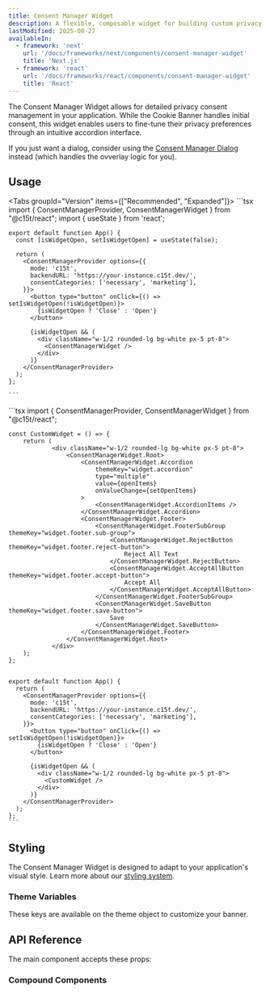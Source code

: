 ```yaml
---
title: Consent Manager Widget
description: A flexible, composable widget for building custom privacy consent interfaces. The widget provides granular control over privacy preferences.
lastModified: 2025-08-27
availableIn:
  - framework: 'next'
    url: '/docs/frameworks/next/components/consent-manager-widget'
    title: 'Next.js'
  - framework: 'react'
    url: '/docs/frameworks/react/components/consent-manager-widget'
    title: 'React'
---
```



The Consent Manager Widget allows for detailed privacy consent management in your application. While the Cookie Banner handles initial consent, this widget enables users to fine-tune their privacy preferences through an intuitive accordion interface.

If you just want a dialog, consider using the [Consent Manager Dialog](/docs/frameworks/react/components/consent-manager-dialog) instead (which handles the ovverlay logic for you).

## Usage

<Tabs groupId="Version" items={["Recommended", "Expanded"]}>
  <Tab value="Recommended">
    ```tsx
    import { ConsentManagerProvider,  ConsentManagerWidget } from "@c15t/react";
    import { useState } from 'react';

    export default function App() {
      const [isWidgetOpen, setIsWidgetOpen] = useState(false);

      return (
        <ConsentManagerProvider options={{
          mode: 'c15t',
          backendURL: 'https://your-instance.c15t.dev/',
          consentCategories: ['necessary', 'marketing'],
        }}>
          <button type="button" onClick={() => setIsWidgetOpen(!isWidgetOpen)}>
            {isWidgetOpen ? 'Close' : 'Open'}
          </button>

          {isWidgetOpen && (
            <div className="w-1/2 rounded-lg bg-white px-5 pt-8">
              <ConsentManagerWidget />
            </div>
          )}
        </ConsentManagerProvider>
      );
    };

    ```
  </Tab>

  <Tab value="expanded">
    ```tsx
    import { ConsentManagerProvider, ConsentManagerWidget } from "@c15t/react";

    const CustomWidget = () => {
    	return (
				<div className="w-1/2 rounded-lg bg-white px-5 pt-8">
					<ConsentManagerWidget.Root>
						<ConsentManagerWidget.Accordion
							themeKey="widget.accordion"
							type="multiple"
							value={openItems}
							onValueChange={setOpenItems}
						>
							<ConsentManagerWidget.AccordionItems />
						</ConsentManagerWidget.Accordion>
						<ConsentManagerWidget.Footer>
							<ConsentManagerWidget.FooterSubGroup themeKey="widget.footer.sub-group">
								<ConsentManagerWidget.RejectButton themeKey="widget.footer.reject-button">
									Reject All Text
								</ConsentManagerWidget.RejectButton>
								<ConsentManagerWidget.AcceptAllButton themeKey="widget.footer.accept-button">
									Accept All
								</ConsentManagerWidget.AcceptAllButton>
							</ConsentManagerWidget.FooterSubGroup>
							<ConsentManagerWidget.SaveButton themeKey="widget.footer.save-button">
								Save
							</ConsentManagerWidget.SaveButton>
						</ConsentManagerWidget.Footer>
					</ConsentManagerWidget.Root>
				</div>
    	);
    };


    export default function App() {
      return (
        <ConsentManagerProvider options={{
          mode: 'c15t',
          backendURL: 'https://your-instance.c15t.dev/',
          consentCategories: ['necessary', 'marketing'],
        }}>
          <button type="button" onClick={() => setIsWidgetOpen(!isWidgetOpen)}>
            {isWidgetOpen ? 'Close' : 'Open'}
          </button>

          {isWidgetOpen && (
            <div className="w-1/2 rounded-lg bg-white px-5 pt-8">
              <CustomWidget />
            </div>
          )}
        </ConsentManagerProvider>
      );
    };
    ```
  </Tab>
</Tabs>

## Styling

The Consent Manager Widget is designed to adapt to your application's visual style. Learn more about our [styling system](/docs/react/styling/overview).

### Theme Variables

These keys are available on the theme object to customize your banner.

<AutoTypeTable path="./packages/react/src/components/consent-manager-widget/theme.ts" name="ConsentManagerWidgetTheme" />

## API Reference

The main component accepts these props:

<AutoTypeTable path="./packages/react/src/components/consent-manager-widget/types.ts" name="ConsentManagerWidgetProps" />

### Compound Components

<AutoTypeTable path="./packages/react/src/components/consent-manager-widget/index.ts" name="ConsentManagerWidgetCompoundComponent" />